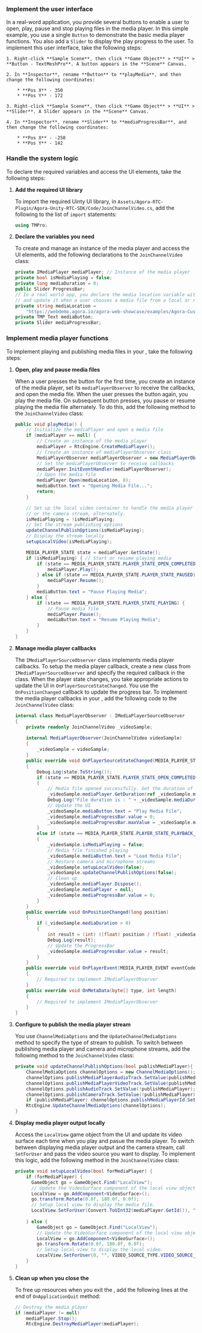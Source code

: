 <PlatformWrapper platform="unity">
        
### Implement the user interface

In a real-word application, you provide several buttons to enable a user to open, play, pause and stop playing files in the media player. In this simple example, you use a single `Button` to demonstrate the basic media player functions. You also add a `Slider` to display the play progress to the user. To implement this user interface, take the following steps:

    1. Right-click **Sample Scene**, then click **Game Object** > **UI** > **Button - TextMeshPro**. A button appears in the **Scene** Canvas.

    2. In **Inspector**, rename **Button** to **playMedia**, and then change the following coordinates:

        * **Pos X** - 350
        * **Pos Y** - 172

    3. Right-click **Sample Scene**, then click **Game Object** > **UI** > **Slider**. A Slider appears in the **Scene** Canvas.

    4. In **Inspector**, rename **Slider** to **mediaProgressBar**, and then change the following coordinates:
    
        * **Pos X** - -250
        * **Pos Y** - 142

### Handle the system logic

To declare the required variables and access the UI elements, take the following steps:

1.  **Add the required UI library**

    To import the required Uinty UI library, in `Assets/Agora-RTC-Plugin/Agora-Unity-RTC-SDK/Code/JoinChannelVideo.cs`, add the following to the list of `import` statements:

    ``` csharp
    using TMPro;
    ```

2.  **Declare the variables you need**

    To create and manage an instance of the media player and access the UI elements, add the following declarations to the `JoinChannelVideo` class:

    ``` csharp
    private IMediaPlayer mediaPlayer; // Instance of the media player
    private bool isMediaPlaying = false;
    private long mediaDuration = 0;
    public Slider ProgressBar;
    // In a real world app, you declare the media location variable with an empty string
    // and update it when a user chooses a media file from a local or remote source.
    private string mediaLocation =
        "https://webdemo.agora.io/agora-web-showcase/examples/Agora-Custom-VideoSource-Web/assets/sample.mp4";
    private TMP_Text mediaButton;
    private Slider mediaProgressBar;
    ```

### Implement media player functions

To implement playing and publishing media files in your <Vpl k="CLIENT" />, take the following steps:

1.  **Open, play and pause media files**

    When a user presses the button for the first time, you create an instance of the media player, set its `mediaPlayerObserver` to receive the callbacks, and open the media file. When the user presses the button again, you play the media file. On subsequent button presses, you pause or resume playing the media file alternately. To do this, add the following method to the `JoinChannelVideo` class:

    ``` csharp
    public void playMedia() {
        // Initialize the mediaPlayer and open a media file
        if (mediaPlayer == null) {
            // Create an instance of the media player
            mediaPlayer = RtcEngine.CreateMediaPlayer();
            // Create an instance of mediaPlayerObserver class
            MediaPlayerObserver mediaPlayerObserver = new MediaPlayerObserver(this);
            // Set the mediaPlayerObserver to receive callbacks
            mediaPlayer.InitEventHandler(mediaPlayerObserver);
            // Open the media file
            mediaPlayer.Open(mediaLocation, 0);
            mediaButton.text = "Opening Media File...";
            return;
        }

        // Set up the local video container to handle the media player output
        // or the camera stream, alternately.
        isMediaPlaying = !isMediaPlaying;
        // Set the stream publishing options
        updateChannelPublishOptions(isMediaPlaying);
        // Display the stream locally
        setupLocalVideo(isMediaPlaying);

        MEDIA_PLAYER_STATE state = mediaPlayer.GetState();
        if (isMediaPlaying) { // Start or resume playing media
            if (state == MEDIA_PLAYER_STATE.PLAYER_STATE_OPEN_COMPLETED) {
                mediaPlayer.Play();
            } else if (state == MEDIA_PLAYER_STATE.PLAYER_STATE_PAUSED) {
                mediaPlayer.Resume();
            }
            mediaButton.text = "Pause Playing Media";
        } else {
            if (state == MEDIA_PLAYER_STATE.PLAYER_STATE_PLAYING) {
                // Pause media file
                mediaPlayer.Pause();
                mediaButton.text = "Resume Playing Media";
            }
        }
    }
    ```

2.  **Manage media player callbacks**

    The `IMediaPlayerSourceObserver` class implements media player callbacks. To setup the media player callback, create a new class from `IMediaPlayerSourceObserver` and specify the required callback in the class. When the player state changes, you take appropriate actions to update the UI in `OnPlayerSourceStateChanged`. You use the `OnPositionChanged` callback to update the progress bar. To implement the media player callbacks in your <Vpl k="CLIENT" />, add the following code to the `JoinChannelVideo` class:

    ``` csharp
    internal class MediaPlayerObserver : IMediaPlayerSourceObserver
    {
        private readonly JoinChannelVideo _videoSample;
        
        internal MediaPlayerObserver(JoinChannelVideo videoSample)
        {
            _videoSample = videoSample;
        }
        public override void OnPlayerSourceStateChanged(MEDIA_PLAYER_STATE state, MEDIA_PLAYER_ERROR error) 
        {
            Debug.Log(state.ToString());
            if (state == MEDIA_PLAYER_STATE.PLAYER_STATE_OPEN_COMPLETED) 
            {
                // Media file opened successfully. Get the duration of file to setup the progress bar.
                _videoSample.mediaPlayer.GetDuration(ref _videoSample.mediaDuration);
                Debug.Log("File duration is : " + _videoSample.mediaDuration);
                // Update the UI
                _videoSample.mediaButton.text = "Play Media File";
                _videoSample.mediaProgressBar.value = 0;
                _videoSample.mediaProgressBar.maxValue = _videoSample.mediaDuration/1000;
            }
            else if (state == MEDIA_PLAYER_STATE.PLAYER_STATE_PLAYBACK_ALL_LOOPS_COMPLETED) 
            {
                _videoSample.isMediaPlaying = false;
                // Media file finished playing
                _videoSample.mediaButton.text = "Load Media File";
                // Restore camera and microphone streams
                _videoSample.setupLocalVideo(false);
                _videoSample.updateChannelPublishOptions(false);
                // Clean up
                _videoSample.mediaPlayer.Dispose();
                _videoSample.mediaPlayer = null;
                _videoSample.mediaProgressBar.value = 0;
            }
        }
        public override void OnPositionChanged(long position) 
        {
            if (_videoSample.mediaDuration > 0) 
            {
                int result = (int) ((float) position / (float) _videoSample.mediaDuration * 100);
                Debug.Log(result);
                // Update the ProgressBar
                _videoSample.mediaProgressBar.value = result;
            }
        }
        public override void OnPlayerEvent(MEDIA_PLAYER_EVENT eventCode, long elapsedTime, string message) 
        {
            // Required to implement IMediaPlayerObserver
        }
        public override void OnMetaData(byte[] type, int length) 
        {
            // Required to implement IMediaPlayerObserver
        }
    }
    ```

3.  **Configure <Vg k="ENGINE" /> to publish the media player stream**

    You use `ChannelMediaOptions` and the `UpdateChannelMediaOptions` method to specify the type of stream to publish. To switch between publishing media player and camera and microphone streams, add the following method to the `JoinChannelVideo` class:

    ``` csharp
    private void updateChannelPublishOptions(bool publishMediaPlayer){
        ChannelMediaOptions channelOptions = new ChannelMediaOptions();
        channelOptions.publishMediaPlayerAudioTrack.SetValue(publishMediaPlayer);
        channelOptions.publishMediaPlayerVideoTrack.SetValue(publishMediaPlayer);
        channelOptions.publishAudioTrack.SetValue(!publishMediaPlayer);
        channelOptions.publishCameraTrack.SetValue(!publishMediaPlayer);
        if (publishMediaPlayer) channelOptions.publishMediaPlayerId.SetValue(mediaPlayer.GetId());
        RtcEngine.UpdateChannelMediaOptions(channelOptions);
    }
    ```

4.  **Display media player output locally**

    Access the `LocalView` game object from the UI and update its video surface each time when you play and pasue the media player. To switch between displaying media player output and the camera stream, call `SetForUser` and pass the video source you want to display. To implement this logic, add the following method in the `JoinChannelVideo` class:

    ``` csharp
    private void setupLocalVideo(bool forMediaPlayer) {
        if (forMediaPlayer) {
          GameObject go = GameObject.Find("LocalView");
          // Update the VideoSurface component of the local view object.
          LocalView = go.AddComponent<VideoSurface>();
          go.transform.Rotate(0.0f, 180.0f, 0.0f);
          // Setup local view to display the media file.
          LocalView.SetForUser(Convert.ToUInt32(mediaPlayer.GetId()), "", VIDEO_SOURCE_TYPE.VIDEO_SOURCE_MEDIA_PLAYER);
            
        } else {
            GameObject go = GameObject.Find("LocalView");
            // Update the VideoSurface component of the local view object.
            LocalView = go.AddComponent<VideoSurface>();
            go.transform.Rotate(0.0f, 180.0f, 0.0f);
            // Setup local view to display the local video.
            LocalView.SetForUser(0, "", VIDEO_SOURCE_TYPE.VIDEO_SOURCE_CAMERA_PRIMARY);
        }
    }
    ```
6.  **Clean up when you close the <Vpl k="CLIENT" />**

    To free up resources when you exit the <Vpl k="CLIENT" />, add the following lines at the end of `OnApplicationQuit` method:

    ``` csharp
    // Destroy the media player
    if (mediaPlayer != null)
        mediaPlayer.Stop();
        RtcEngine.DestroyMediaPlayer(mediaPlayer);
    ```
</PlatformWrapper>
